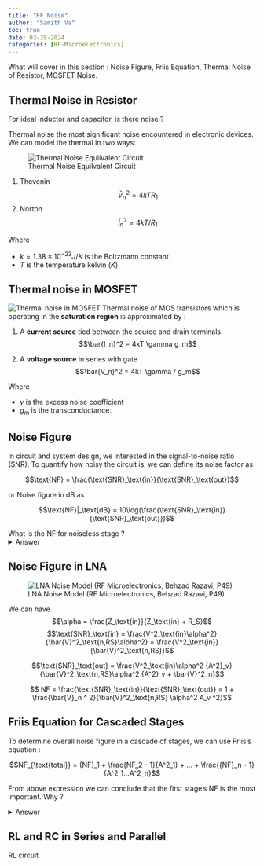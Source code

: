 ```yaml
---
title: "RF Noise"
author: "Samith Va"
toc: true
date: 03-29-2024
categories: [RF-Microelectronics]
---
```


What will cover in this section : Noise Figure, Friis Equation, Thermal Noise of Resistor, MOSFET Noise.

## Thermal Noise in Resistor

For ideal inductor and capacitor, is there noise ?

Thermal noise the most significant noise encountered in electronic devices. We can model the thermal in two ways:

![Thermal Noise Equilvalent Circuit](thermal_noise.png)

1. Thevenin 
$$\bar{V}^2_n = 4kTR_1$$
2. Norton
$$\bar{I}^2_n = 4kT/R_1$$

Where 

- $k = 1.38 \times 10^{-23} J/K$ is the Boltzmann constant.
- $T$ is the temperature kelvin $(K)$

## Thermal noise in MOSFET

![Thermal noise in MOSFET](mosfet_thermal_noise.png)
Thermal noise of MOS transistors which is operating in the **saturation region** is approximated by :

1. A **current source** tied between the source and drain terminals.
$$\bar{I_n}^2 = 4kT \gamma g_m$$

2. A **voltage source** in series with gate
$$\bar{V_n}^2 = 4kT \gamma / g_m$$ 

Where 

- $\gamma$ is the excess noise coefficient
- $g_m$ is the transconductance.

## Noise Figure

In circuit and system design, we interested in the signal-to-noise ratio (SNR). To quantify how noisy the circuit is, we can define its noise factor as

$$\text{NF} = \frac{\text{SNR}_\text{in}}{\text{SNR}_\text{out}}$$

or Noise figure in dB as

$$\text{NF}|_\text{dB} = 10\log(\frac{\text{SNR}_\text{in}}{\text{SNR}_\text{out}})$$

What is the NF for noiseless stage ? 
<details>
<summary>Answer</summary>
NF = 1 = 0 dB
</details> 

## Noise Figure in LNA

![LNA Noise Model (RF Microelectronics, Behzad Razavi, P49)](noise-model.png)

We can have 
$$\alpha = \frac{Z_\text{in}}{Z_\text{in} + R_S}$$
$$\text{SNR}_\text{in} = \frac{V^2_\text{in}\alpha^2}{\bar{V}^2_\text{n,RS}\alpha^2} = \frac{V^2_\text{in}}{\bar{V}^2_\text{n,RS}}$$

$$\text{SNR}_\text{out} = \frac{V^2_\text{in}\alpha^2 {A^2}_v}{\bar{V}^2_\text{n,RS}\alpha^2 {A^2}_v + \bar{V}^2_n}$$

$$ NF = \frac{\text{SNR}_\text{in}}{\text{SNR}_\text{out}} = 1 + \frac{\bar{V}_n ^ 2}{\bar{V}^2_\text{n,RS} \alpha^2 A_v ^2}$$

## Friis Equation for Cascaded Stages

To determine overall noise figure in a cascade of stages, we can use Friis's equation  :

$$NF_{\text{total}} = {NF}_1 + \frac{NF_2 - 1}{A^2_1} + ... + \frac{{NF}_n - 1}{A^2_1...A^2_n}$$

From above expression we can conclude that the first stage's NF is the most important. Why ? 

<details>
<summary>Answer</summary>
Conceptually, because the noise from first stage will be amplified multiple times.
</details> 

## RL and RC in Series and Parallel

RL circuit




